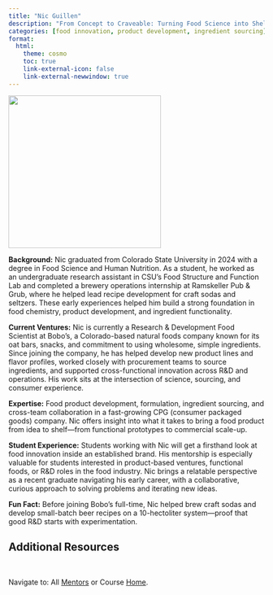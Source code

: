 ```yaml
---
title: "Nic Guillen"
description: "From Concept to Craveable: Turning Food Science into Shelf-Ready Products."
categories: [food innovation, product development, ingredient sourcing]
format: 
  html: 
    theme: cosmo
    toc: true
    link-external-icon: false
    link-external-newwindow: true
---
```


![](){fig-align="left" width=300}


**Background:** Nic graduated from Colorado State University in 2024 with a degree in Food Science and Human Nutrition. As a student, he worked as an undergraduate research assistant in CSU’s Food Structure and Function Lab and completed a brewery operations internship at Ramskeller Pub & Grub, where he helped lead recipe development for craft sodas and seltzers. These early experiences helped him build a strong foundation in food chemistry, product development, and ingredient functionality.

**Current Ventures:** Nic is currently a Research & Development Food Scientist at Bobo’s, a Colorado-based natural foods company known for its oat bars, snacks, and commitment to using wholesome, simple ingredients. Since joining the company, he has helped develop new product lines and flavor profiles, worked closely with procurement teams to source ingredients, and supported cross-functional innovation across R&D and operations. His work sits at the intersection of science, sourcing, and consumer experience.

**Expertise:** Food product development, formulation, ingredient sourcing, and cross-team collaboration in a fast-growing CPG (consumer packaged goods) company. Nic offers insight into what it takes to bring a food product from idea to shelf—from functional prototypes to commercial scale-up.

**Student Experience:** Students working with Nic will get a firsthand look at food innovation inside an established brand. His mentorship is especially valuable for students interested in product-based ventures, functional foods, or R&D roles in the food industry. Nic brings a relatable perspective as a recent graduate navigating his early career, with a collaborative, curious approach to solving problems and iterating new ideas.

**Fun Fact:** Before joining Bobo’s full-time, Nic helped brew craft sodas and develop small-batch beer recipes on a 10-hectoliter system—proof that good R&D starts with experimentation.

## Additional Resources

<!-- ```{=html} -->
<!-- <div style="display: flex; justify-content: space-between; gap: 20px; flex-wrap: wrap;"> -->

<!--   <a href="https://extension.colostate.edu/#gsc.tab=0" target="_blank" style="flex: 1; min-width: 200px; text-align: center; padding: 20px; background: #f4f4f4; border: 1px solid #ccc; text-decoration: none; color: #333; border-radius: 8px;"> -->
<!--     CSU Extension Center -->
<!--   </a> -->

<!--   <a href="https://wr.extension.colostate.edu/" target="_blank" style="flex: 1; min-width: 200px; text-align: center; padding: 20px; background: #f4f4f4; border: 1px solid #ccc; text-decoration: none; color: #333; border-radius: 8px;"> -->
<!--     CSU Extension - Western Region -->
<!--   </a> -->

<!--   <a href="https://www.youtube.com/watch?v=rFBBRkodf_s" target="_blank" style="flex: 1; min-width: 200px; text-align: center; padding: 20px; background: #f4f4f4; border: 1px solid #ccc; text-decoration: none; color: #333; border-radius: 8px;"> -->
<!--     History of CSU Extension (YouTube) -->
<!--   </a> -->

<!-- </div> -->
<!-- ``` -->

<br>

::: footer
Navigate to: All [Mentors](../mentors.qmd) or Course [Home](https://laurenchenarides.github.io/csu-arec-224/).
:::
